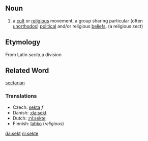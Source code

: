 ==Noun==

#a [[cult]] or [[religious]] movement, a group sharing particular (often [[unorthodox]]) [[political]] and/or religious [[beliefs]]. (a religious ''sect'')
==Etymology==
From Latin ''secta'',a division<P>
==Related Word==
[[sectarian]]

===Translations===
*Czech: [[sekta]] ''f''
*Danish: [[:da:sekt]]
*Dutch: [[:nl:sekte]]
*Finnish: [[lahko]] (''religious'')

[[da:sekt]]
[[nl:sekte]]